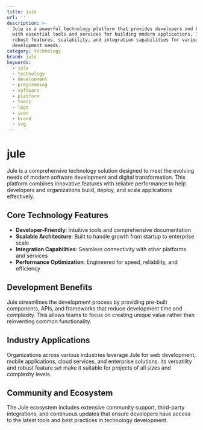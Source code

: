 ```yaml
---
title: jule
url: ''
description: >-
  Jule is a powerful technology platform that provides developers and businesses
  with essential tools and services for building modern applications. It offers
  robust features, scalability, and integration capabilities for various
  development needs.
category: technology
brand: jule
keywords:
  - jule
  - technology
  - development
  - programming
  - software
  - platform
  - tools
  - logo
  - icon
  - brand
  - svg
---
```


# jule

Jule is a comprehensive technology solution designed to meet the evolving needs of modern software development and digital transformation. This platform combines innovative features with reliable performance to help developers and organizations build, deploy, and scale applications effectively.

## Core Technology Features

- **Developer-Friendly**: Intuitive tools and comprehensive documentation
- **Scalable Architecture**: Built to handle growth from startup to enterprise scale
- **Integration Capabilities**: Seamless connectivity with other platforms and services
- **Performance Optimization**: Engineered for speed, reliability, and efficiency

## Development Benefits

Jule streamlines the development process by providing pre-built components, APIs, and frameworks that reduce development time and complexity. This allows teams to focus on creating unique value rather than reinventing common functionality.

## Industry Applications

Organizations across various industries leverage Jule for web development, mobile applications, cloud services, and enterprise solutions. Its versatility and robust feature set make it suitable for projects of all sizes and complexity levels.

## Community and Ecosystem

The Jule ecosystem includes extensive community support, third-party integrations, and continuous updates that ensure developers have access to the latest tools and best practices in technology development.
